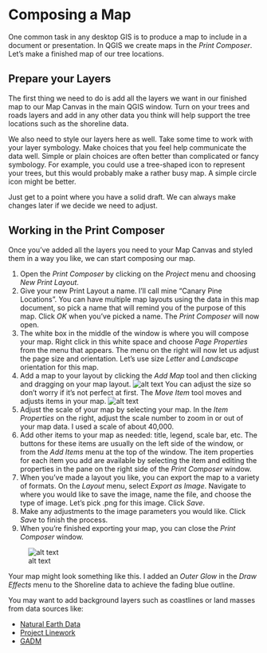 # Composing a Map
One common task in any desktop GIS is to produce a map to include in a document or presentation.  In QGIS we create maps in the *Print Composer*.  Let's make a finished map of our tree locations.

## Prepare your Layers
The first thing we need to do is add all the layers we want in our finished map to our Map Canvas in the main QGIS window.  Turn on your trees and roads layers and add in any other data you think will help support the tree locations such as the shoreline data.

We also need to style our layers here as well.  Take some time to work with your layer symbology.  Make choices that you feel help communicate the data well.  Simple or plain choices are often better than complicated or fancy symbology.  For example, you could use a tree-shaped icon to represent your trees, but this would probably make a rather busy map.  A simple circle icon might be better.

Just get to a point where you have a solid draft.  We can always make changes later if we decide we need to adjust.

## Working in the Print Composer
Once you've added all the layers you need to your Map Canvas and styled them in a way you like, we can start composing our map.

1. Open the *Print Composer* by clicking on the *Project* menu and choosing *New Print Layout*.
1. Give your new Print Layout a name.  I'll call mine "Canary Pine Locations".  You can have multiple map layouts using the data in this map document, so pick a name that will remind you of the purpose of this map.  Click *OK* when you've picked a name. The *Print Composer* will now open.
1. The white box in the middle of the window is where you will compose your map.  Right click in this white space and choose *Page Properties* from the menu that appears.  The menu on the right will now let us adjust the page size and orientation.  Let's use size *Letter* and *Landscape* orientation for this map.  
1. Add a map to your layout by clicking the *Add Map* tool and then clicking and dragging on your map layout. ![alt text](./images/Tool_AddMap.PNG "Add Map tool.")  You can adjust the size so don't worry if it's not perfect at first.  The *Move Item* tool moves and adjusts items in your map.  ![alt text](./images/Tool_MoveItem.PNG "Move Item tool.")
1. Adjust the scale of your map by selecting your map.  In the *Item Properties* on the right, adjust the scale number to zoom in or out of your map data.  I used a scale of about 40,000.
1. Add other items to your map as needed: title, legend, scale bar, etc. The buttons for these items are usually on the left side of the window, or from the *Add Items* menu at the top of the window. The item properties for each item you add are available by selecting the item and editing the properties in the pane on the right side of the *Print Composer* window.
1. When you've made a layout you like, you can export the map to a variety of formats.  On the *Layout* menu, select *Export as Image*.  Navigate to where you would like to save the image, name the file, and choose the type of image.  Let's pick .png for this image.  Click *Save*.
1. Make any adjustments to the image parameters you would like.  Click *Save* to finish the process.
1. When you're finished exporting your map, you can close the *Print Composer* window.

![alt text](./images/Map_CanaryPineLocations.png "Finished map of canary pine locations.")

Your map might look something like this.  I added an *Outer Glow* in the *Draw Effects* menu to the Shoreline data to achieve the fading blue outline.

You may want to add background layers such as coastlines or land masses from data sources like:

* [Natural Earth Data](http://naturalearthdata.com/)
* [Project Linework](http://www.projectlinework.org/)
* [GADM](https://gadm.org/)
